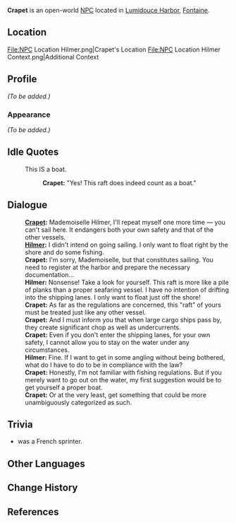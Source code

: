 {{Meta
<!-- Remove this template after adding the missing info -->
|missing_NPC_profile  = yes
}}
{{Character Infobox
|type             = Open-World NPC
|image            = NPC Crapet.png
|realname         = <!-- Optional, if different from in-game name -->
|deceased         = <!-- Past (for deceased prior to events of the game) or free response -->
|region           = Fontaine
|location         = Fontaine
|affiliation      = Lumidouce Harbor
|title            = Harbor Officer
|ancestry         = <!-- Clan/family -->
|father           = 
|mother           = 
|spouse           = 
|sibling          = 
|child            = 
|relative         = 
|voiceEN          = [[imdb:nm9824541|Drew Breedlove]]<ref name="Drew Breedlove">Twitter: [https://twitter.com/anime_brother/status/1509552606787653638 EN VA Self Announcement] ([https://archive.ph/Mej10 Archived])</ref>
|voiceCN          = 
|voiceJP          = 
|voiceKR          = 
|dialoguereward   = 
}}
'''Crapet''' is an open-world [[NPC]] located in [[Lumidouce Harbor]], [[Fontaine]].

==Location==
<gallery>
File:NPC Location Hilmer.png|Crapet's Location
File:NPC Location Hilmer Context.png|Additional Context
</gallery>

==Profile==
''(To be added.)''

===Appearance===
''(To be added.)''
<!--
==Quests and Events==
{{Quests and Events}}
-->

==Idle Quotes==
{{Dialogue Start}}
: {{DIcon|Idle}} This IS a boat.
:: {{A|VO Crapet 01.ogg}} '''Crapet:''' "Yes! This raft does indeed count as a boat."
{{Dialogue End}}

==Dialogue==
{{Dialogue Start}}
:'''[[Crapet]]:''' Mademoiselle Hilmer, I'll repeat myself one more time &mdash; you can't sail here. It endangers both your own safety and that of the other vessels.
:'''[[Hilmer]]:''' I didn't intend on going sailing. I only want to float right by the shore and do some fishing.
:'''Crapet:''' I'm sorry, Mademoiselle, but that constitutes sailing. You need to register at the harbor and prepare the necessary documentation...
:'''Hilmer:''' Nonsense! Take a look for yourself. This raft is more like a pile of planks than a proper seafaring vessel. I have no intention of drifting into the shipping lanes. I only want to float just off the shore!
:'''Crapet:''' As far as the regulations are concerned, this "raft" of yours must be treated just like any other vessel.
:'''Crapet:''' And I must inform you that when large cargo ships pass by, they create significant chop as well as undercurrents.
:'''Crapet:''' Even if you don't enter the shipping lanes, for your own safety, I cannot allow you to stay on the water under any circumstances.
:'''Hilmer:''' Fine. If I want to get in some angling without being bothered, what do I have to do to be in compliance with the law?
:'''Crapet:''' Honestly, I'm not familiar with fishing regulations. But if you merely want to go out on the water, my first suggestion would be to get yourself a proper boat.
:'''Crapet:''' Or at the very least, get something that could be more unambiguously categorized as such.
{{Dialogue End}}
<!--
==Event Dialogue==
===Event Name===
{{Dialogue Start}}
:'''{{subst:PAGENAME}}:'''
{{Dialogue End}}
-->

==Trivia==

* {{W|Raymond Crapet}} was a French sprinter.

==Other Languages==
{{Other Languages|default_hidden=1
|en      = Crapet
|zhs     = 克拉佩
|zhs_rm  = Kèlāpèi
|zht     = 克拉佩
|zht_rm  = Kèlāpèi
|ja      = クラペ
|ja_rm   = Kurape
|ko      = 크라페
|es      = Crapet
|fr      = Crapet
|ru      = Крапе
|th      = Crapet
|vi      = Crapet
|de      = Crapet
|id      = Crapet
|pt      = Crapet
|tr      = Crapet
|it      = Crapet
}}

==Change History==
{{Change History|4.2}}

==References==
{{Reflist}}
